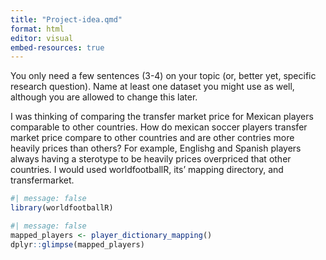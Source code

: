 ```yaml
---
title: "Project-idea.qmd"
format: html
editor: visual
embed-resources: true
---
```


You only need a few sentences (3-4) on your topic (or, better yet, specific research question). Name at least one dataset you might use as well, although you are allowed to change this later.

I was thinking of comparing the transfer market price for Mexican players comparable to other countries. How do mexican soccer players transfer market price compare to other countries and are other contries more heavily prices than others? For example, Englishg and Spanish players always having a sterotype to be heavily prices overpriced that other countries. I would used worldfootballR, its' mapping directory, and transfermarket.

```r
#| message: false
library(worldfootballR)
```

```r
#| message: false
mapped_players <- player_dictionary_mapping()
dplyr::glimpse(mapped_players)
```

